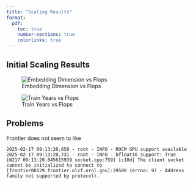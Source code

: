 ```yaml
---
title: "Scaling Results"
format:
  pdf:
    toc: true
    number-sections: true
    colorlinks: true
---
```


## Initial Scaling Results

![Embedding Dimension vs Flops](./emb_flops.png)

![Train Years vs Flops](./years_flops.png)


## Problems

Frontier does not seem to like 

```
2025-02-17 09:13:20,650 - root - INFO - ROCM GPU support available
2025-02-17 09:13:20,731 - root - INFO - bfloat16 support: True
[W217 09:13:20.845615939 socket.cpp:759] [c10d] The client socket cannot be initialized to connect to [frontier00129.frontier.olcf.ornl.gov]:29500 (errno: 97 - Address family not supported by protocol).
```